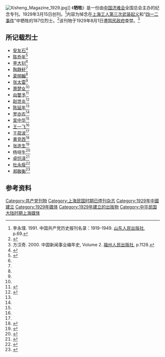 [[File:Xisheng_Magazine_1929.jpg|thumb]]]]
《'''牺牲'''》是一份由[[中国济难会|中国济难会]]全国总会主办的纪念专刊。1929年3月15日创刊。<ref>李永璞. 1991. 中国共产党历史报刊名录：1919-1949. [[山东人民出版社|山东人民出版社]], p.69.</ref>内容为悼念在[[上海工人三次武装起义|上海工人第三次武装起义]]和“[[四一二事件|四一二事件]]”中牺牲的187位烈士。<ref>{{cite web|url=http://www.shanghai.gov.cn/nw2/nw2314/nw2315/nw4411/u21aw108869.html|title= 
纪念中国共产党诞辰84周年上海优秀共产党员图片史料展开幕|publisher=[[上海市人民政府|上海市人民政府]]|date=Jun 21, 2005|accessdate=Aug 13, 2020}}</ref>该刊物于1929年8月1日遭[[国民政府|国民政府]]查禁。<ref>方汉奇. 2000. 中国新闻事业编年史, Volume 2. [[福州人民出版社|福州人民出版社]], p.1128.</ref>

==所记载烈士==
*[[安友石|安友石]]<ref name = "zhylw">{{Cite web|title=安友石|url=http://www.81.cn/yljnt/2013-10/14/content_5589272.htm|accessdate=2013|work=中华英烈网|author=姚旭东|archive-date=2020-07-17|archive-url=https://web.archive.org/web/20200717082421/http://www.81.cn/yljnt/2013-10/14/content_5589272.htm|dead-url=no}}</ref>
*[[陈乔年|陈乔年]]<ref name = "cjw" >{{cite web|url=http://3g.cjn.cn/touch/dj/201904/t3384205.htm|title=《中国的红星》重进今人视野|author=叶军|website=长江网|date=2019-04|accessdate=2020-08-25}}</ref>
*[[李大钊|李大钊]]<ref name = "cjw" />
*[[陶静轩|陶静轩]]<ref name = "cjw" />
*[[夏明翰|夏明翰]]<ref name = "cjw" />
*[[张太雷|张太雷]]<ref name = "cjw" />
*[[萧楚女|萧楚女]]<ref name = "cjw" />
*[[向警予|向警予]]<ref>{{cite book|title=湘籍开国人物传略(二)|last1=陈克鑫|last2=夏远生|publisher=[[湖南人民出版社|湖南人民出版社]]|date=2009}}</ref>
*[[赵世炎|赵世炎]]<ref name = "yww">{{cite web|url=http://www.ydbook.com/cache/books/126/bkview-125803-372183.htm|title=《中共党史百人百事》前言|last=肖甡|website=易文网|date=2006-12-27|accessdate=2020-08-26}}</ref>
*[[陈延年|陈延年]]<ref name = "yww" />
*[[罗亦农|罗亦农]]<ref name = "yww" />
*[[宣中华|宣中华]]<ref name = "yww" />
*[[王一飞_(中国共产党员)|王一飞]]<ref name = "yww" />
*[[王荷波|王荷波]]<ref name = "yww" />
*[[黄竞西|黄竞西]]<ref>{{cite web|url=http://www.jsdsw.org.cn/web/detail/detail.html?id=4393|title=黄竞西与妻书：我精神终萦绕于你的左右|publisher=江苏党史网|date=Dec 6, 2019|accessdate=Aug 13, 2020}}</ref>
*[[张连生|张连生]]<ref>{{cite web|url=http://218.206.125.148:20186/Home/Photo/show/id/11.html|title=党的创建和大革命时期|publisher=丹阳史志办|accessdate=Aug 13, 2020}}</ref>
*杨培生<ref>{{cite web|url=http://www.shjxdw.cn/agzyjyjd/agzyjyjdjb/2012/0813/8acfdc53-30cb-4f59-9e57-533ca68419c3.shtml|title=革命先烈杨培生广场|publisher=[[中共|中共]][[上海市经济和信息化委员会|上海市经济和信息化委员会]]|date=Aug 13, 2012|accessdate=Aug 13, 2020|archive-date=2017-11-13|archive-url=https://web.archive.org/web/20171113193500/http://www.shjxdw.cn/agzyjyjd/agzyjyjdjb/2012/0813/8acfdc53-30cb-4f59-9e57-533ca68419c3.shtml|dead-url=no}}</ref>
*[[卓恺泽|卓恺泽]]<ref>{{cite book|url=https://szb.fh.gov.cn/ckfinder/userfiles/files/%E5%8D%93%E6%81%BA%E6%B3%BD%E7%83%88%E5%A3%AB%E7%BA%AA%E5%BF%B5%E6%96%87%E9%9B%86%20%E5%9B%9B%E6%94%B9--ok.pdf|title=卓恺泽烈士纪念文集|last1=陈黎明|last2=汪成法|publisher=|date=2018}}</ref>
*[[杜永瘦|杜永瘦]]<ref>{{cite web|url=https://www.sohu.com/a/249065715_99962060|title=红色家书-杜永瘦就义前写给妻子裴韵文|author=瑞金报|date=2018-08-20|accessdate=2020-08-25}}</ref>
*[[郑敬衡|郑敬衡]]<ref>{{cite book|title=瑞中史话|last=陈良明|publisher=中国文联出版社|date=2015}}</ref>

==参考资料==
<references />

[[Category:共产党刊物|Category:共产党刊物]]
[[Category:上海民国时期已停刊杂志|Category:上海民国时期已停刊杂志]]
[[Category:1929年中國建立|Category:1929年中國建立]]
[[Category:1929年媒体|Category:1929年媒体]]
[[Category:1929年建立的出版物|Category:1929年建立的出版物]]
[[Category:中华民国大陆时期上海媒体|Category:中华民国大陆时期上海媒体]]
{{中国小作品}}